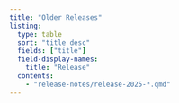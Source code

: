 ```yaml
---
title: "Older Releases"
listing:
  type: table
  sort: "title desc"
  fields: ["title"]
  field-display-names:
    title: "Release"
  contents:
    - "release-notes/release-2025-*.qmd"
---
```

